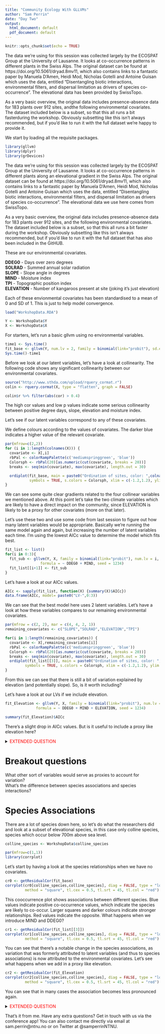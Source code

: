 ```yaml
---
title: "Community Ecology With GLLVMs"
author: "Sam Perrin"
date: "Day Two"
output:
  html_document: default
  pdf_document: default
---
```


```r
knitr::opts_chunk$set(echo = TRUE)
```

The data we're using for this session was collected largely by the ECOSPAT Group at the University of 
Lausanne. It looks at co-occurrence patterns in different plants in the Swiss Alps. The original dataset 
can be found at https://doi.org/10.5061/dryad.8mv11, which also contains links to a fantastic paper 
by Manuela D'Amen, Heidi Mod, Nicholas Gotelli and Antoine Guisan which uses the data, entitled 
"Disentangling biotic interactions, environmental filters, and dispersal limitation as drivers of 
species co-occurrence". The elevational data has been provided by SwissTopo.

As a very basic overview, the original data includes presence-absence data for 183 plants over 912
sites, andthe following environmental covariates. The dataset included below is a subset, so that 
this all runs a bit fasterduring the workshop. Obviously subsetting like this isn't always recommended,
but if you'd like to run it with the full dataset we're happy to provide it.
  
We start by loading all the requisite packages.

```r
library(gllvm)
library(dplyr)
library(grDevices)
```

The data we're using for this session was collected largely by the ECOSPAT Group at the University of 
Lausanne. It looks at co-occurrence patterns in different plants along an elevational gradient in the Swiss
Alps. The original dataset can be found at https://doi.org/10.5061/dryad.8mv11, which also contains links to
a fantastic paper by Manuela D'Amen, Heidi Mod, Nicholas Gotelli and Antoine Guisan which uses the data,
entitled "Disentangling biotic interactions, environmental filters, and dispersal limitation as drivers of 
species co-occurrence". The elevational data we use here comes from SwissTopo.

As a very basic overview, the original data includes presence-absence data for 183 plants over 912 sites, 
and the following environmental covariates. The dataset included below is a subset, so that this all runs a 
bit faster during the workshop. Obviously subsetting like this isn't always recommended, but if you'd like 
to run it with the full dataset that has also been included in the GitHUB.  
  
These are our environmental covariates.  
  
**DDEG0** - Days over zero degrees  
**SOLRAD** - Summed annual solar radiation  
**SLOPE** - Slope angle in degrees  
**MIND** - Moisture index  
**TPI** - Topographic position index  
**ELEVATION** - Number of kangaroos present at site (joking it's just elevation)  

Each of these envionmental covariates has been standardised to a mean of 0 and SD of 1. This is just to help
model convergence.  

```r
load("WorkshopData.RDA")

Y <- WorkshopData$Y
X <- WorkshopData$X
```

For starters, let's run a basic gllvm using no environmental variables.


```r
time1 <- Sys.time()
fit_base <- gllvm(Y, num.lv = 2, family = binomial(link="probit"), sd.errors = FALSE)
Sys.time()-time1
```

Before we look at our latent variables, let's have a look at collinearity. The following
code shows any significant collinearity between our environmental covariates.

```r
source("http://www.sthda.com/upload/rquery_cormat.r")
colin <- rquery.cormat(X, type = "flatten", graph = FALSE)
```
```r
colin$r %>% filter(abs(cor) > 0.4)
```


The high cor values and low p values indicate some serious collinearity between positive degree days, 
slope, elevation and moisture index. 

Let's see if our latent variables correspond to any of these covariates.

We define colours according to the values of covariates. The darker blue indicates a higher value
of the relevant covariate.

```r
par(mfrow=c(2,2))
for (i in 1:length(colnames(X))) {
  covariate <- X[,i]
  rbPal <- colorRampPalette(c('mediumspringgreen', 'blue'))
  Colorsph <- rbPal(20)[as.numeric(cut(covariate, breaks = 20))]
  breaks <- seq(min(covariate), max(covariate), length.out = 30)

  ordiplot(fit_base, main = paste0("Ordination of sites, color: ",colnames(X)[i]),
           symbols = TRUE, s.colors = Colorsph, xlim = c(-1.2,1.2), ylim = (c(-1.2, 1.2)))
}
```

We can see some quite clear gradients related to the four collinear variables we mentioned
above. At this point let's take the two climate variables which are likely to have a direct impact on
the community, since ELEVATION is likely to be a proxy for other covariates (more on that later).

Let's use these two and use some code from last session to figure out how many latent
variables would be appropriate. Basically we're running the same model again and again, but 
increasing the number of latent variables each time. I'm using the lowest AICc value to determine the
model which fits best.

``` r
fit_list <- list()
for(i in 0:3){
  fit_sub <- gllvm(Y, X, family = binomial(link="probit"), num.lv = i, sd.errors = FALSE, 
                formula = ~ DDEG0 + MIND, seed = 1234)
  fit_list[[i+1]] <- fit_sub
}
```


Let's have a look at our AICc values.  

``` r
AICc <- sapply(fit_list, function(X) {summary(X)$AICc})
data.frame(AICc, model= paste0("LV-",0:3))
```

We can see that the best model here uses 2 latent variables. Let's have a look at 
how these variables compares to our remaining environmental covariates. 

``` r
par(mfrow = c(2, 2), mar = c(4, 4, 2, 1))
remaining_covariates <- c("SLOPE","SOLRAD","ELEVATION","TPI")

for(i in 1:length(remaining_covariates)) {
  covariate <- X[,remaining_covariates[i]]
  rbPal <- colorRampPalette(c('mediumspringgreen', 'blue'))
  Colorsph <- rbPal(20)[as.numeric(cut(covariate, breaks = 20))]
  breaks <- seq(min(covariate), max(covariate), length.out = 30)
  ordiplot(fit_list[[3]], main = paste0("Ordination of sites, color: ",remaining_covariates[i]),
         symbols = TRUE, s.colors = Colorsph, xlim = c(-1.2,1.2), ylim = (c(-1.2, 1.2)))
}
```


From this we can see that there is still a bit of variation explained by elevation (and potentially
slope). So, is it worth including?

Let's have a look at our LVs if we include elevation.

``` r
fit_Elevation <- gllvm(Y, X, family = binomial(link="probit"), num.lv = 2, sd.errors = FALSE, 
              formula = ~ DDEG0 + MIND + ELEVATION, seed = 1234)

summary(fit_Elevation)$AICc
``` 


There's a slight drop in AICc values. But is it useful to include a proxy like elevation here?


<details><summary><span style="color:red"> EXTENDED QUESTION
</span></summary>

<span style="color:red"> Have a look at the coefficient effects using the basic command below, after switching sd.errors to 
TRUE in your gllvm commands. How do the covariate effects change with the introduction of new variables?

coefplot(fit_Elevation, cex.ylab = 0.5)
</span>

</details>

# Breakout questions
What other sort of variables would serve as proxies to account for variation?  
What's the difference between species associations and species interactions?  

# Species Associations

There are a lot of species down here, so let's do what the researchers did and look at
a subset of elevational species, in this case only colline species, species which occur
below 700m above sea level.



``` r
colline_species <- WorkshopData$colline_species
```

``` r
par(mfrow=c(1,1))
library(corrplot)
```

Let's start by having a look at the species relationships when we have no covariates.  

``` r
cr0 <- getResidualCor(fit_base)
corrplot(cr0[colline_species,colline_species], diag = FALSE, type = "lower", 
         method = "square", tl.cex = 0.5, tl.srt = 45, tl.col = "red")
```

This cooccurrence plot shows associations between different species. Blue values indicate positive
co-occurrence values, which indicate the species are likely to co-occur. Larger squares and darker colours
indicate stronger relationships. Red values indicate the opposite. What happens when we introduce 
MIND and DDEG0?

``` r
cr1 <- getResidualCor(fit_list[[3]])
corrplot(cr1[colline_species,colline_species], diag = FALSE, type = "lower", 
         method = "square", tl.cex = 0.5, tl.srt = 45, tl.col = "red")
```

You can see that there's a notable change in the species associations, as variation that
was formerly attributed to latent variables (and thus to species associations) is now  attributed
to the environmental covariates. Let's see what happens when we add in a proxy like elevation.

``` r
cr2 <- getResidualCor(fit_Elevation)
corrplot(cr2[colline_species,colline_species], diag = FALSE, type = "lower", 
         method = "square", tl.cex = 0.5, tl.srt = 45, tl.col = "red")
```

You can see that in many cases the association becomes less pronounced again.


<details><summary><span style="color:red"> EXTENDED QUESTION
</span></summary>

<span style="color:red"> Can you see any patterns occur when you show the co-occurrence plots using only the species in each
group we showed yesterday? (Species groupings can be found in WorkshopData$elevation_classes)  
  
Can you spot any correspondences between these plots and our ordination plots from yesterday?  
  
I also recommend playing around with the 'order' argument in the corrplot function. 
 </span>

</details>  
  

      
That's it from me. Have any extra questions? Get in touch with us via the conference app!
You can also contact me directly via email at sam.perrin@ntnu.no or
on Twitter at @samperrinNTNU.


